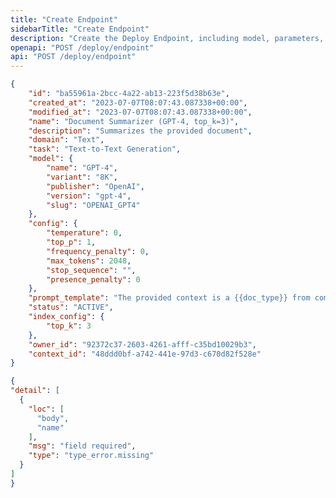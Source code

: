 ```yaml
---
title: "Create Endpoint"
sidebarTitle: "Create Endpoint"
description: "Create the Deploy Endpoint, including model, parameters, prompt template and documents"
openapi: "POST /deploy/endpoint"
api: "POST /deploy/endpoint"
---
```


<ResponseExample>

```json Response
{
    "id": "ba55961a-2bcc-4a22-ab13-223f5d38b63e",
    "created_at": "2023-07-07T08:07:43.087338+00:00",
    "modified_at": "2023-07-07T08:07:43.087338+00:00",
    "name": "Document Summarizer (GPT-4, top_k=3)",
    "description": "Summarizes the provided document",
    "domain": "Text",
    "task": "Text-to-Text Generation",
    "model": {
        "name": "GPT-4",
        "variant": "8K",
        "publisher": "OpenAI",
        "version": "gpt-4",
        "slug": "OPENAI_GPT4"
    },
    "config": {
        "temperature": 0,
        "top_p": 1,
        "frequency_penalty": 0,
        "max_tokens": 2048,
        "stop_sequence": "",
        "presence_penalty": 0
    },
    "prompt_template": "The provided context is a {{doc_type}} from company {{company_name}}. Provide a 300 word summary of the provided context.",
    "status": "ACTIVE",
    "index_config": {
        "top_k": 3
    },
    "owner_id": "92372c37-2603-4261-afff-c35bd10029b3",
    "context_id": "48ddd0bf-a742-441e-97d3-c670d82f528e"
}
```


```json Validation Error
{
"detail": [
  {
    "loc": [
      "body",
      "name"
    ],
    "msg": "field required",
    "type": "type_error.missing"
  }
]
}
```


</ResponseExample>